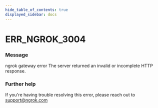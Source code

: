 ```yaml
---
hide_table_of_contents: true
displayed_sidebar: docs
---
```



# ERR_NGROK_3004

### Message

ngrok gateway error
The server returned an invalid or incomplete HTTP response.

<ErrorDetails error="err_ngrok_3004" />

### Further help

If you're having trouble resolving this error, please reach out to [support@ngrok.com](mailto:support@ngrok.com?subject=Help%20with%20ERR_NGROK_3004)
